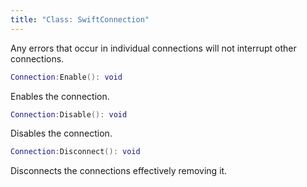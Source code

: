 ```yaml
---
title: "Class: SwiftConnection"
---
```


<Note>Any errors that occur in individual connections will not interrupt other connections.</Note>

```lua
Connection:Enable(): void
```
Enables the connection.

```lua
Connection:Disable(): void
```
Disables the connection.

```lua
Connection:Disconnect(): void
```
Disconnects the connections effectively removing it.
